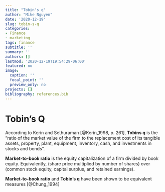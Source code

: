 ```yaml
---
title: "Tobin's q"
author: "Mike Nguyen"
date: '2020-12-19'
slug: tobin-s-q
categories:
- Finance
- marketing
tags: finance
subtitle: ''
summary: ''
authors: []
lastmod: '2020-12-19T19:54:29-06:00'
featured: no
image:
  caption: ''
  focal_point: ''
  preview_only: no
projects: []
bibliography: references.bib
---
```


# Tobin's Q

According to Kerin and Sethuraman [@Kerin_1998, p. 261], **Tobins q** is the "ratio of the market value of the firm to the replacement cost of its tangible assets, property, plant, equipment, inventory, cash, and investments in stocks and bonds".  

**Market-to-book ratio** is the equity capitalization of a firm divided by book equity. Equivalently, (share price multiplied by number of shares) over (common stock equity, capital surplus, and retained earnings).  


**Market-to-book ratio** and **Tobin's q** have been shown to be equivalent measures [@Chung_1994]

